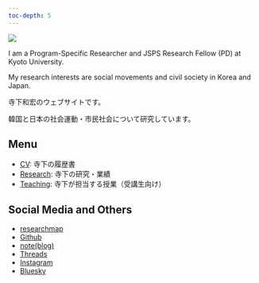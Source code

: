 ```yaml
---
toc-depth: 5
---
```


![](pic/IMG_0614.png){fig-align="center"}

I am a Program-Specific Researcher and JSPS Research Fellow (PD) at Kyoto University.

My research interests are social movements and civil society in Korea and Japan.

寺下和宏のウェブサイトです。

韓国と日本の社会運動・市民社会について研究しています。

::: callout-note
## Menu

-   [CV](cv/index.qmd): 寺下の履歴書
-   [Research](research/index.qmd): 寺下の研究・業績
-   [Teaching](teaching/index.qmd): 寺下が担当する授業（受講生向け）

<!--
- [한국어 사이트](https://kazuhiroterashita-com.translate.goog/?_x_tr_sl=auto&_x_tr_tl=ko&_x_tr_hl=ja&_x_tr_pto=wapp) : Google 번역기
-->

:::

::: callout-tip
## Social Media and Others

- [researchmap](https://researchmap.jp/kazuhiroterashita)
- [Github](https://github.com/namiterashita)
- [note(blog)](https://note.com/namiterashita)
- [Threads](https://www.threads.net/@namiterashita)
- [Instagram](https://www.instagram.com/namiterashita/)
- [Bluesky](https://bsky.app/profile/namiterashita.bsky.social)

<!--
- [Twitter](https://twitter.com/namiterashita)

-->

:::

<!--

::: callout-important
## Scheduled

- 2025年1月5-6日：計量・数理政治学会（\@東京・カリフォルニア大学サンディエゴ校東京オフィス）
    - (in Japanese) **Terashita, Kazuhiro**. "The Political Legacy of Feminist Movements on Childcare Policies: Analyzing the Long-term Effects of Social Movements in South Korea", *Japanese Society for Quantitative Political Science (JSQPS) 2025 Winter Meeting*, 東京.\
    [Reference](https://sites.google.com/view/jsqps/2025-winter-meeting-program){.btn .btn-outline-success .btn-sm}


:::


-->
